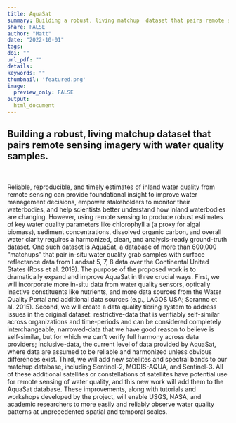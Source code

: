 ```yaml
---
title: AquaSat
summary: Building a robust, living matchup  dataset that pairs remote sensing imagery with water quality samples.
share: FALSE
author: "Matt"
date: "2022-10-01"
tags:
doi: ""
url_pdf: ""
details: 
keywords: ""
thumbnail: 'featured.png'
image:
  preview_only: FALSE
output: 
  html_document
---
```


## Building a robust, living matchup dataset that pairs remote sensing imagery with water quality samples.

<br>

Reliable, reproducible, and timely estimates of inland water quality from remote sensing can provide foundational insight to improve water management decisions, empower stakeholders to monitor their waterbodies, and help scientists better understand how inland waterbodies are changing. However, using remote sensing to produce robust estimates of key water quality parameters like chlorophyll a (a proxy for algal biomass), sediment concentrations, dissolved organic carbon, and overall water clarity requires a harmonized, clean, and analysis-ready ground-truth dataset. One such dataset is AquaSat, a database of more than 600,000 "matchups" that pair in-situ water quality grab samples with surface reflectance data from Landsat 5, 7, 8 data over the Continental United States (Ross et al. 2019). The purpose of the proposed work is to dramatically expand and improve AquaSat in three crucial ways. First, we will incorporate more in-situ data from water quality sensors, optically inactive constituents like nutrients, and more data sources from the Water Quality Portal and additional data sources (e.g., LAGOS USA; Soranno et al. 2015). Second, we will create a data quality tiering system to address issues in the original dataset: restrictive-data that is verifiably self-similar across organizations and time-periods and can be considered completely interchangeable; narrowed-data that we have good reason to believe is self-similar, but for which we can't verify full harmony across data providers; inclusive-data, the current level of data provided by AquaSat, where data are assumed to be reliable and harmonized unless obvious differences exist. Third, we will add new satellites and spectral bands to our matchup database, including Sentinel-2, MODIS-AQUA, and Sentinel-3. All of these additional satellites or constellations of satellites have potential use for remote sensing of water quality, and this new work will add them to the AquaSat database. These improvements, along with tutorials and workshops developed by the project, will enable USGS, NASA, and academic researchers to more easily and reliably observe water quality patterns at unprecedented spatial and temporal scales.
